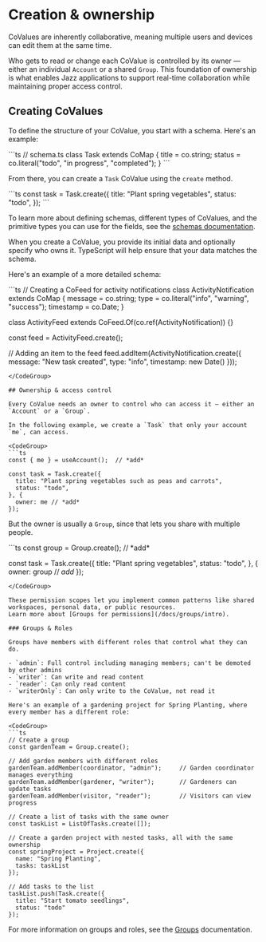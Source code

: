 

# Creation & ownership


CoValues are inherently collaborative, meaning multiple users and devices can edit them at the same time.

Who gets to read or change each CoValue is controlled by its owner — either an individual `Account` or a shared `Group`. This foundation of ownership is what enables Jazz applications to support real-time collaboration while maintaining proper access control.


## Creating CoValues

To define the structure of your CoValue, you start with a schema. Here's an example:

<CodeGroup>
```ts
// schema.ts
class Task extends CoMap {
  title = co.string;
  status = co.literal("todo", "in progress", "completed");
}
```
</CodeGroup>

From there, you can create a `Task` CoValue using the `create` method.

<CodeGroup>
```ts
const task = Task.create({
  title: "Plant spring vegetables",
  status: "todo",
});
```
</CodeGroup>

To learn more about defining schemas, different types of CoValues, and the primitive types you can use for the fields,
see the [schemas documentation](/docs/schemas/covalues).

When you create a CoValue, you provide its initial data and optionally specify who owns it. TypeScript will help ensure that your data matches the schema.

Here's an example of a more detailed schema:

<CodeGroup>
```ts
// Creating a CoFeed for activity notifications
class ActivityNotification extends CoMap {
  message = co.string;
  type = co.literal("info", "warning", "success");
  timestamp = co.Date;
}

class ActivityFeed extends CoFeed.Of(co.ref(ActivityNotification)) {}

const feed = ActivityFeed.create();

// Adding an item to the feed
feed.addItem(ActivityNotification.create({
  message: "New task created",
  type: "info",
  timestamp: new Date()
}));
```
</CodeGroup>

## Ownership & access control

Every CoValue needs an owner to control who can access it — either an `Account` or a `Group`.

In the following example, we create a `Task` that only your account `me`, can access.

<CodeGroup>
```ts
const { me } = useAccount();  // *add*

const task = Task.create({
  title: "Plant spring vegetables such as peas and carrots",
  status: "todo",
}, {
  owner: me // *add*
});
```
</CodeGroup>

But the owner is usually a `Group`, since that lets you share with multiple people.

<CodeGroup>
```ts
const group = Group.create();  // *add*

const task = Task.create({
  title: "Plant spring vegetables",
  status: "todo",
}, {
  owner: group // *add*
});
```
</CodeGroup>

These permission scopes let you implement common patterns like shared workspaces, personal data, or public resources.
Learn more about [Groups for permissions](/docs/groups/intro).

### Groups & Roles

Groups have members with different roles that control what they can do.

- `admin`: Full control including managing members; can't be demoted by other admins
- `writer`: Can write and read content
- `reader`: Can only read content
- `writerOnly`: Can only write to the CoValue, not read it

Here's an example of a gardening project for Spring Planting, where every member has a different role:

<CodeGroup>
```ts
// Create a group
const gardenTeam = Group.create();

// Add garden members with different roles
gardenTeam.addMember(coordinator, "admin");     // Garden coordinator manages everything
gardenTeam.addMember(gardener, "writer");       // Gardeners can update tasks
gardenTeam.addMember(visitor, "reader");        // Visitors can view progress

// Create a list of tasks with the same owner
const taskList = ListOfTasks.create([]);

// Create a garden project with nested tasks, all with the same ownership
const springProject = Project.create({
  name: "Spring Planting",
  tasks: taskList
});

// Add tasks to the list
taskList.push(Task.create({
  title: "Start tomato seedlings",
  status: "todo"
});
```
</CodeGroup>

For more information on groups and roles, see the [Groups](/docs/groups/intro) documentation.
